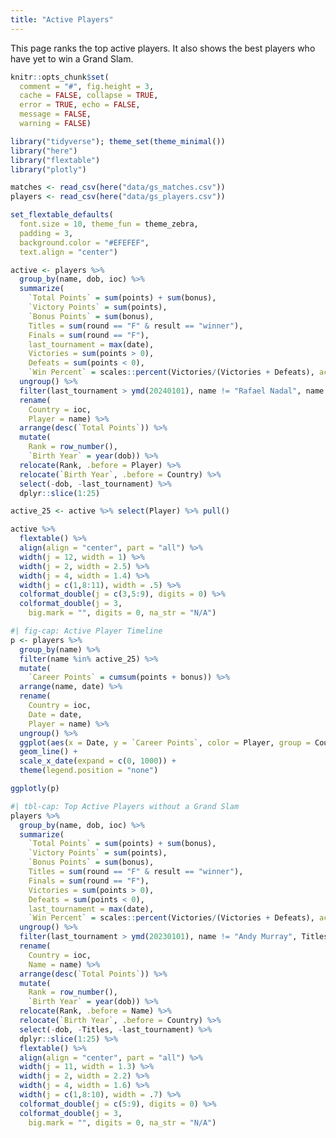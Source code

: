 ```yaml
---
title: "Active Players"
---
```


This page ranks the top active players. It also shows the best players who have yet to win a Grand Slam.

```r
knitr::opts_chunk$set(
  comment = "#", fig.height = 3, 
  cache = FALSE, collapse = TRUE,
  error = TRUE, echo = FALSE,
  message = FALSE,
  warning = FALSE)
```

```r
library("tidyverse"); theme_set(theme_minimal())
library("here")
library("flextable")
library("plotly")

matches <- read_csv(here("data/gs_matches.csv"))
players <- read_csv(here("data/gs_players.csv"))

set_flextable_defaults(
  font.size = 10, theme_fun = theme_zebra,
  padding = 3,
  background.color = "#EFEFEF",
  text.align = "center")
```

```r
active <- players %>%
  group_by(name, dob, ioc) %>%
  summarize(
    `Total Points` = sum(points) + sum(bonus),
    `Victory Points` = sum(points),
    `Bonus Points` = sum(bonus),
    Titles = sum(round == "F" & result == "winner"),
    Finals = sum(round == "F"),
    last_tournament = max(date),
    Victories = sum(points > 0),
    Defeats = sum(points < 0),
    `Win Percent` = scales::percent(Victories/(Victories + Defeats), accuracy = .01)) %>%
  ungroup() %>%
  filter(last_tournament > ymd(20240101), name != "Rafael Nadal", name != "Andy Murray", name != "Dominic Thiem") %>%
  rename(
    Country = ioc,
    Player = name) %>%
  arrange(desc(`Total Points`)) %>%
  mutate(
    Rank = row_number(),
    `Birth Year` = year(dob)) %>%
  relocate(Rank, .before = Player) %>%
  relocate(`Birth Year`, .before = Country) %>%
  select(-dob, -last_tournament) %>%
  dplyr::slice(1:25)

active_25 <- active %>% select(Player) %>% pull()

active %>%
  flextable() %>%
  align(align = "center", part = "all") %>%
  width(j = 12, width = 1) %>%
  width(j = 2, width = 2.5) %>%
  width(j = 4, width = 1.4) %>%
  width(j = c(1,8:11), width = .5) %>%
  colformat_double(j = c(3,5:9), digits = 0) %>%
  colformat_double(j = 3,
    big.mark = "", digits = 0, na_str = "N/A")
```

```r
#| fig-cap: Active Player Timeline
p <- players %>%
  group_by(name) %>%
  filter(name %in% active_25) %>%
  mutate(
    `Career Points` = cumsum(points + bonus)) %>%
  arrange(name, date) %>%
  rename(
    Country = ioc,
    Date = date,
    Player = name) %>%
  ungroup() %>%
  ggplot(aes(x = Date, y = `Career Points`, color = Player, group = Country)) +
  geom_line() +
  scale_x_date(expand = c(0, 1000)) +
  theme(legend.position = "none")

ggplotly(p)
```

```r
#| tbl-cap: Top Active Players without a Grand Slam
players %>%
  group_by(name, dob, ioc) %>%
  summarize(
    `Total Points` = sum(points) + sum(bonus),
    `Victory Points` = sum(points),
    `Bonus Points` = sum(bonus),
    Titles = sum(round == "F" & result == "winner"),
    Finals = sum(round == "F"),
    Victories = sum(points > 0),
    Defeats = sum(points < 0),
    last_tournament = max(date),
    `Win Percent` = scales::percent(Victories/(Victories + Defeats), accuracy = .01)) %>%
  ungroup() %>%
  filter(last_tournament > ymd(20230101), name != "Andy Murray", Titles == 0) %>%
  rename(
    Country = ioc,
    Name = name) %>%
  arrange(desc(`Total Points`)) %>%
  mutate(
    Rank = row_number(),
    `Birth Year` = year(dob)) %>%
  relocate(Rank, .before = Name) %>%
  relocate(`Birth Year`, .before = Country) %>%
  select(-dob, -Titles, -last_tournament) %>%
  dplyr::slice(1:25) %>% 
  flextable() %>%
  align(align = "center", part = "all") %>%
  width(j = 11, width = 1.3) %>%
  width(j = 2, width = 2.2) %>%
  width(j = 4, width = 1.6) %>%
  width(j = c(1,8:10), width = .7) %>%
  colformat_double(j = c(5:9), digits = 0) %>%
  colformat_double(j = 3,
    big.mark = "", digits = 0, na_str = "N/A")
```




